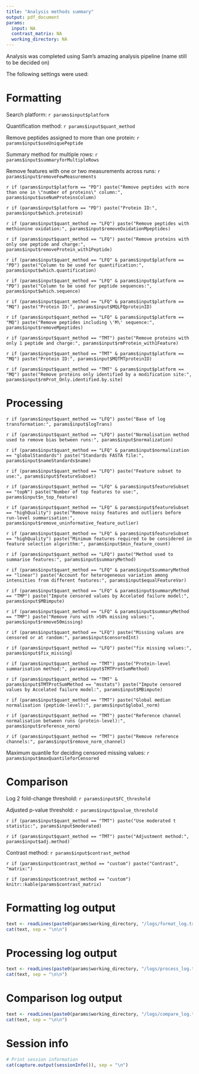 ---
title: "Analysis methods summary"
output: pdf_document
params:
  input: NA
  contrast_matrix: NA
  working_directory: NA
---

Analysis was completed using Sam's amazing analysis pipeline (name still to be decided on)

The following settings were used:

# Formatting
Search platform: `r params$input$platform`

Quantification method: `r params$input$quant_method`

Remove peptides assigned to more than one protein: `r params$input$useUniquePeptide`

Summary method for multiple rows: `r params$input$summaryforMultipleRows`

Remove features with one or two measurements across runs: `r params$input$removeFewMeasurements`

`r if (params$input$platform == "PD") paste("Remove peptides with more than one in \"number of proteins\" column:", params$input$useNumProteinsColumn)`

`r if (params$input$platform == "PD") paste("Protein ID:", params$input$which.proteinid)`

`r if (params$input$quant_method == "LFQ") paste("Remove peptides with methionine oxidation:", params$input$removeOxidationMpeptides)`

`r if (params$input$quant_method == "LFQ") paste("Remove proteins with only one peptide and charge:", params$input$removeProtein_with1Peptide)`

`r if (params$input$quant_method == "LFQ" & params$input$platform == "PD") paste("Column to be used for quantification:", params$input$which.quantification)`

`r if (params$input$quant_method == "LFQ" & params$input$platform == "PD") paste("Column to be used for peptide sequences:", params$input$which.sequence)`

`r if (params$input$quant_method == "LFQ" & params$input$platform == "MQ") paste("Protein ID:", params$input$MQLFQproteinID)`

`r if (params$input$quant_method == "LFQ" & params$input$platform == "MQ") paste("Remove peptides including \'M\' sequence:", params$input$removeMpeptides)`

`r if (params$input$quant_method == "TMT") paste("Remove proteins with only 1 peptide and charge:", params$input$rmProtein_with1Feature)`

`r if (params$input$quant_method == "TMT" & params$input$platform == "MQ") paste("Protein ID:", params$input$MQTMTproteinID)`

`r if (params$input$quant_method == "TMT" & params$input$platform == "MQ") paste("Remove proteins only identified by a modification site:", params$input$rmProt_Only.identified.by.site)`

# Processing

`r if (params$input$quant_method == "LFQ") paste("Base of log transformation:", params$input$logTrans)`

`r if (params$input$quant_method == "LFQ") paste("Normalisation method used to remove bias between runs:", params$input$normalization)`

`r if (params$input$quant_method == "LFQ" & params$input$normalization == "globalStandards") paste("Standards FASTA file:", params$input$nameStandards$name)`

`r if (params$input$quant_method == "LFQ") paste("Feature subset to use:", params$input$featureSubset)`

`r if (params$input$quant_method == "LFQ" & params$input$featureSubset == "topN") paste("Number of top features to use:", params$input$n_top_feature)`

`r if (params$input$quant_method == "LFQ" & params$input$featureSubset == "highQuality") paste("Remove noisy features and outliers before run-level summarisation:", params$input$remove_uninformative_feature_outlier)`

`r if (params$input$quant_method == "LFQ" & params$input$featureSubset == "highQuality") paste("Minimum features required to be considered in feature selection algorithm:", params$input$min_feature_count)`

`r if (params$input$quant_method == "LFQ") paste("Method used to summarise features:", params$input$summaryMethod)`

`r if (params$input$quant_method == "LFQ" & params$input$summaryMethod == "linear") paste("Account for heterogeneous variation among intensities from different features:", params$input$equalFeatureVar)`

`r if (params$input$quant_method == "LFQ" & params$input$summaryMethod == "TMP") paste("Impute censored values by Accelated failure model:", params$input$MBimpute)`

`r if (params$input$quant_method == "LFQ" & params$input$summaryMethod == "TMP") paste("Remove runs with >50% missing values:", params$input$remove50missing)`

`r if (params$input$quant_method == "LFQ") paste("Missing values are censored or at random:", params$input$censoredInt)`

`r if (params$input$quant_method == "LFQ") paste("fix missing values:", params$input$fix_missing)`

`r if (params$input$quant_method == "TMT") paste("Protein-level summarisation method:", params$input$TMTProtSumMethod)`

`r if (params$input$quant_method == "TMT" & params$input$TMTProtSumMethod == "msstats") paste("Impute censored values by Accelated failure model:", params$input$MBimpute)`

`r if (params$input$quant_method == "TMT") paste("Global median normalisation (peptide-level):", params$input$global_norm)`

`r if (params$input$quant_method == "TMT") paste("Reference channel normalisation between runs (protein-level):", params$input$reference_norm)`

`r if (params$input$quant_method == "TMT") paste("Remove reference channels:", params$input$remove_norm_channel)`

Maximum quantile for deciding censored missing values: `r params$input$maxQuantileforCensored`

# Comparison

Log 2 fold-change threshold: `r params$input$FC_threshold`

Adjusted p-value threshold: `r params$input$pvalue_threshold`

`r if (params$input$quant_method == "TMT") paste("Use moderated t statistic:", params$input$moderated)`

`r if (params$input$quant_method == "TMT") paste("Adjustment method:", params$input$adj.method)`

Contrast method: `r params$input$contrast_method`

`r if (params$input$contrast_method == "custom") paste("Contrast", "matrix:")`

`r if (params$input$contrast_method == "custom") knitr::kable(params$contrast_matrix)`

# Formatting log output
```{r Formatting log, results='asis', echo=FALSE}
text <- readLines(paste0(params$working_directory, "/logs/format_log.txt"))
cat(text, sep = "\n\n")
```

# Processing log output
```{r Processing log, results='asis', echo=FALSE}
text <- readLines(paste0(params$working_directory, "/logs/process_log.txt"))
cat(text, sep = "\n\n")
```

# Comparison log output
```{r Comparison log, results='asis', echo=FALSE}
text <- readLines(paste0(params$working_directory, "/logs/compare_log.txt"))
cat(text, sep = "\n\n")
```

# Session info
```{r, results='asis', echo=FALSE}
# Print session information
cat(capture.output(sessionInfo()), sep = "\n")
```
